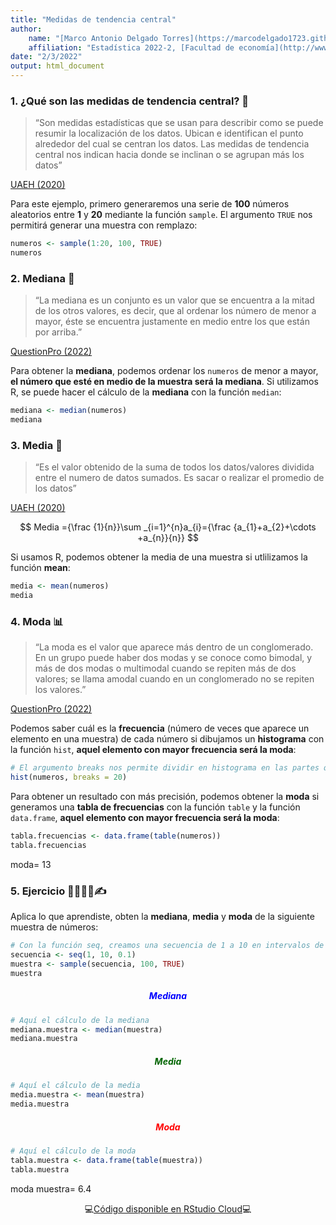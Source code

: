 ```yaml
---
title: "Medidas de tendencia central"
author:
    name: "[Marco Antonio Delgado Torres](https://marcodelgado1723.github.io/)"
    affiliation: "Estadística 2022-2, [Facultad de economía](http://www.economia.unam.mx/)"
date: "2/3/2022"
output: html_document
---
```


### 1. ¿Qué son las medidas de tendencia central? 🤔 {style="text-align: justify;"}

> "Son medidas estadísticas que se usan para describir como se puede resumir la localización de los datos. Ubican e identifican el punto alrededor del cual se centran los datos. Las medidas de tendencia central nos indican hacia donde se inclinan o se agrupan más los datos"

[UAEH (2020)](https://www.uaeh.edu.mx/division_academica/educacion-media/repositorio/2010/6-semestre/estadistica/medidas-tendencia-central.pdf "UAEH (2020)")

Para este ejemplo, primero generaremos una serie de **100** números aleatorios entre **1** y **20** mediante la función `sample`. El argumento `TRUE` nos permitirá generar una muestra con remplazo:

```r
numeros <- sample(1:20, 100, TRUE)
numeros
```

### 2. Mediana 📍 {style="text-align: justify;"}

> "La mediana es un conjunto es un valor que se encuentra a la mitad de los otros valores, es decir, que al ordenar los número de menor a mayor, éste se encuentra justamente en medio entre los que están por arriba."

[QuestionPro (2022)](https://www.questionpro.com/blog/es/la-media-la-mediana-y-la-moda/ "QuestionPro (2022)")

Para obtener la **mediana**, podemos ordenar los `numeros` de menor a mayor, **el número que esté en medio de la muestra será la mediana**. Si utilizamos R, se puede hacer el cálculo de la **mediana** con la función `median`:

```r
mediana <- median(numeros)
mediana
```

### 3. Media 🧮 {style="text-align: justify;"}

> "Es el valor obtenido de la suma de todos los datos/valores dividida entre el numero de datos sumados. Es sacar o realizar el promedio de los datos"

[UAEH (2020)](https://www.uaeh.edu.mx/division_academica/educacion-media/repositorio/2010/6-semestre/estadistica/medidas-tendencia-central.pdf "UAEH (2020)")

<center>

$$ Media ={\frac {1}{n}}\sum _{i=1}^{n}a_{i}={\frac {a_{1}+a_{2}+\cdots +a_{n}}{n}} $$

</center>

Si usamos R, podemos obtener la media de una muestra si utlilizamos la función **mean**:

```r
media <- mean(numeros)
media
```

### 4. Moda 📊 {style="text-align: justify;"}

> "La moda es el valor que aparece más dentro de un conglomerado. En un grupo puede haber dos modas y se conoce como bimodal, y más de dos modas o multimodal cuando se repiten más de dos valores; se llama amodal cuando en un conglomerado no se repiten los valores."

[QuestionPro (2022)](https://www.questionpro.com/blog/es/la-media-la-mediana-y-la-moda/ "QuestionPro (2022)")

Podemos saber cuál es la **frecuencia** (número de veces que aparece un elemento en una muestra) de cada número si dibujamos un **histograma** con la función `hist`, **aquel elemento con mayor frecuencia será la moda**:

```r
# El argumento breaks nos permite dividir en histograma en las partes que queramos
hist(numeros, breaks = 20)
```

Para obtener un resultado con más precisión, podemos obtener la **moda** si generamos una **tabla de frecuencias** con la función `table` y la función `data.frame`, **aquel elemento con mayor frecuencia será la moda**:

```r
tabla.frecuencias <- data.frame(table(numeros))
tabla.frecuencias
```

moda= 13

### 5. Ejercicio 👩‍💻👨‍💻✍ {style="text-align: justify;"}

Aplica lo que aprendiste, obten la **mediana**, **media** y **moda** de la siguiente muestra de números:

```r
# Con la función seq, creamos una secuencia de 1 a 10 en intervalos de 0.1 en 0.1
secuencia <- seq(1, 10, 0.1)
muestra <- sample(secuencia, 100, TRUE)
muestra
```

##### Mediana {style="text-align: center; color: blue;"}

```r
# Aquí el cálculo de la mediana 
mediana.muestra <- median(muestra)
mediana.muestra
```

##### Media {style="text-align: center; color: darkgreen;"}

```r
# Aquí el cálculo de la media
media.muestra <- mean(muestra)
media.muestra
```

##### Moda {style="text-align: center; color: red;"}

```r
# Aquí el cálculo de la moda
tabla.muestra <- data.frame(table(muestra))
tabla.muestra
```

moda muestra= 6.4

<center>

💻[Código disponible en RStudio Cloud](https://rstudio.cloud/project/3671022 "👩‍💻 Disponible en RStudio Cloud 👨‍💻")💻

</center>
